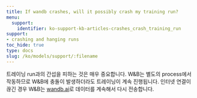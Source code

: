 ```yaml
---
title: If wandb crashes, will it possibly crash my training run?
menu:
  support:
    identifier: ko-support-kb-articles-crashes_crash_training_run
support:
- crashing and hanging runs
toc_hide: true
type: docs
slug: /ko/models/support/:filename
---
```


트레이닝 run과의 간섭을 피하는 것은 매우 중요합니다. W&B는 별도의 process에서 작동하므로 W&B에 충돌이 발생하더라도 트레이닝이 계속 진행됩니다. 인터넷 연결이 끊긴 경우 W&B는 [wandb.ai](https://wandb.ai)로 데이터를 계속해서 다시 전송합니다.
